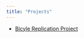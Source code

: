 ```yaml
---
title: "Projects"
---
```



* [Bicyle Replication Project](https://stt2860-f2024.github.io/bicycle-sharing-solanillam/BikeSharing.html)

